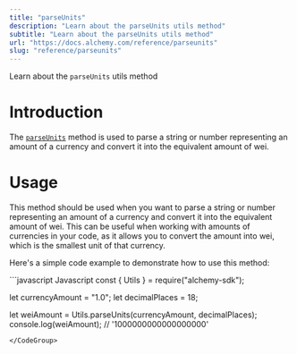 ```yaml
---
title: "parseUnits"
description: "Learn about the parseUnits utils method"
subtitle: "Learn about the parseUnits utils method"
url: "https://docs.alchemy.com/reference/parseunits"
slug: "reference/parseunits"
---
```


Learn about the `parseUnits` utils method

# Introduction

The [`parseUnits`](https://docs.ethers.org/v5/api/utils/display-logic/#utils-parseUnits) method is used to parse a string or number representing an amount of a currency and convert it into the equivalent amount of wei.

# Usage

This method should be used when you want to parse a string or number representing an amount of a currency and convert it into the equivalent amount of wei. This can be useful when working with amounts of currencies in your code, as it allows you to convert the amount into wei, which is the smallest unit of that currency.

Here's a simple code example to demonstrate how to use this method:

<CodeGroup>
  ```javascript Javascript
  const { Utils } = require("alchemy-sdk");

  let currencyAmount = "1.0";
  let decimalPlaces = 18;

  let weiAmount = Utils.parseUnits(currencyAmount, decimalPlaces); 
  console.log(weiAmount); // '1000000000000000000'
  ```
</CodeGroup>
